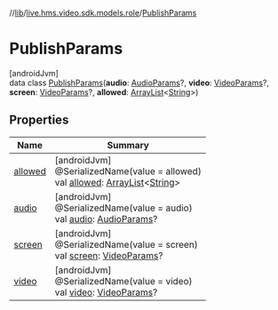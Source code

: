 //[lib](../../../index)/[live.hms.video.sdk.models.role](../index)/[PublishParams](index)

# PublishParams

[androidJvm]\
data class [PublishParams](index)(**audio**: [AudioParams](../-audio-params/index)?, **video**: [VideoParams](../-video-params/index)?, **screen**: [VideoParams](../-video-params/index)?, **allowed**: [ArrayList](https://developer.android.com/reference/kotlin/java/util/ArrayList.html)<[String](https://kotlinlang.org/api/latest/jvm/stdlib/kotlin/-string/index.html)>)

## Properties

| Name               | Summary                                                                                                                                                                                                                                                |
| ------------------ | ------------------------------------------------------------------------------------------------------------------------------------------------------------------------------------------------------------------------------------------------------ |
| [allowed](allowed) | [androidJvm]<br />@SerializedName(value = allowed)<br />val [allowed](allowed): [ArrayList](https://developer.android.com/reference/kotlin/java/util/ArrayList.html)<[String](https://kotlinlang.org/api/latest/jvm/stdlib/kotlin/-string/index.html)> |
| [audio](audio)     | [androidJvm]<br />@SerializedName(value = audio)<br />val [audio](audio): [AudioParams](../-audio-params/index)?                                                                                                                                       |
| [screen](screen)   | [androidJvm]<br />@SerializedName(value = screen)<br />val [screen](screen): [VideoParams](../-video-params/index)?                                                                                                                                    |
| [video](video)     | [androidJvm]<br />@SerializedName(value = video)<br />val [video](video): [VideoParams](../-video-params/index)?                                                                                                                                       |
